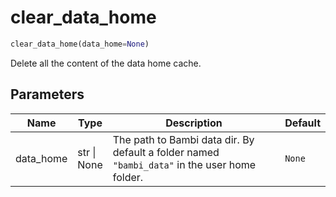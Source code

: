 # clear_data_home { #bambi.clear_data_home }

```python
clear_data_home(data_home=None)
```

Delete all the content of the data home cache.

## Parameters {.doc-section .doc-section-parameters}

| Name      | Type        | Description                                                                                   | Default   |
|-----------|-------------|-----------------------------------------------------------------------------------------------|-----------|
| data_home | str \| None | The path to Bambi data dir. By default a folder named `"bambi_data"` in the user home folder. | `None`    |